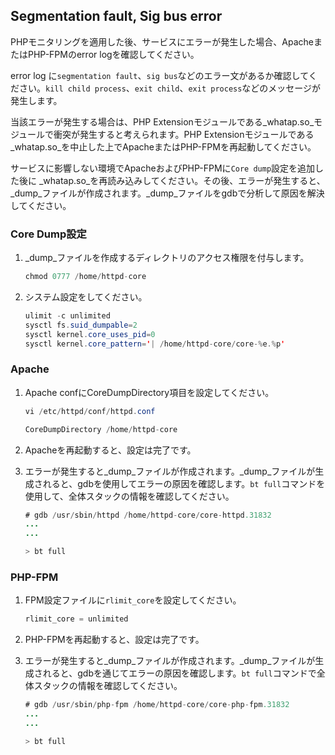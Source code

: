 ## Segmentation fault, Sig bus error

PHPモニタリングを適用した後、サービスにエラーが発生した場合、ApacheまたはPHP-FPMのerror logを確認してください。

error log に`segmentation fault`、`sig bus`などのエラー文があるか確認してください。`kill child process`、`exit child`、`exit process`などのメッセージが発生します。 

当該エラーが発生する場合は、PHP Extensionモジュールである_whatap.so_モジュールで衝突が発生すると考えられます。PHP Extensionモジュールである_whatap.so_を中止した上でApacheまたはPHP-FPMを再起動してください。

サービスに影響しない環境でApacheおよびPHP-FPMに`Core dump`設定を追加した後に _whatap.so_を再読み込みしてください。その後、エラーが発生すると、_dump_ファイルが作成されます。_dump_ファイルをgdbで分析して原因を解決してください。 

### Core Dump設定

1. _dump_ファイルを作成するディレクトリのアクセス権限を付与します。

   ```java
   chmod 0777 /home/httpd-core
   ```

2. システム設定をしてください。

   ```java
   ulimit -c unlimited
   sysctl fs.suid_dumpable=2
   sysctl kernel.core_uses_pid=0
   sysctl kernel.core_pattern='| /home/httpd-core/core-%e.%p'
   ```

### Apache

1. Apache confにCoreDumpDirectory項目を設定してください。 

   ```java
   vi /etc/httpd/conf/httpd.conf

   CoreDumpDirectory /home/httpd-core
   ```

2. Apacheを再起動すると、設定は完了です。 

3. エラーが発生すると_dump_ファイルが作成されます。_dump_ファイルが生成されると、gdbを使用してエラーの原因を確認します。`bt full`コマンドを使用して、全体スタックの情報を確認してください。

   ```java
   # gdb /usr/sbin/httpd /home/httpd-core/core-httpd.31832
   ...
   ...

   > bt full
   ```

### PHP-FPM

1. FPM設定ファイルに`rlimit_core`を設定してください。 

   ```java
   rlimit_core = unlimited
   ```

2. PHP-FPMを再起動すると、設定は完了です。 

3. エラーが発生すると_dump_ファイルが作成されます。_dump_ファイルが生成されると、gdbを通じてエラーの原因を確認します。`bt full`コマンドで全体スタックの情報を確認してください。

   ```java
   # gdb /usr/sbin/php-fpm /home/httpd-core/core-php-fpm.31832
   ...
   ...

   > bt full
   ```
